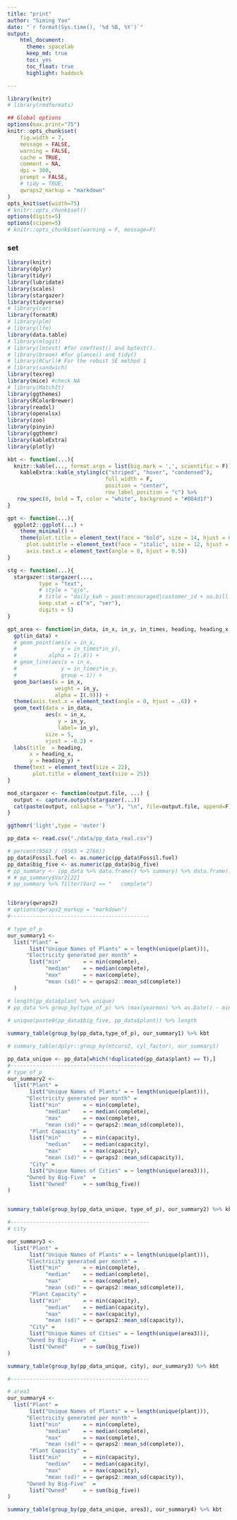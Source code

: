 ```yaml
---
title: "print"
author: "Siming Yan"
date: "`r format(Sys.time(), '%d %B, %Y')`"
output:
    html_document:
      theme: spacelab
      keep_md: true
      toc: yes
      toc_float: true
      highlight: haddock

---
```


```r
library(knitr)
# library(rmdformats)

## Global options
options(max.print="75")
knitr::opts_chunk$set(
	fig.width = 7,
	message = FALSE,
	warning = FALSE,
	cache = TRUE,
	comment = NA,
	dpi = 300,
	prompt = FALSE,
	# tidy = TRUE,
	qwraps2_markup = "markdown"
)
opts_knit$set(width=75)
# knitr::opts_chunk$set()
options(digits=5)
options(scipen=5)
# knitr::opts_chunk$set(warning = F, message=F)

```

### set
 
```r

library(knitr)
library(dplyr)
library(tidyr)
library(lubridate)
library(scales)
library(stargazer)
library(tidyverse)
# library(car)
library(formatR)
# library(plm)
# library(lfe)
library(data.table)
# library(mlogit)
# library(lmtest) #for coeftest() and bptest().
# library(broom) #for glance() and tidy()
# library(RCurl)# For the robust SE method 1
# library(sandwich)
library(texreg) 
library(mice) #check NA
# library(MatchIt)
library(ggthemes)
library(RColorBrewer)
library(readxl)
library(openxlsx)
library(zoo)
library(pinyin)
library(ggthemr)
library(kableExtra)
library(plotly)
```

```r
kbt <- function(...){
  knitr::kable(..., format.args = list(big.mark = ',', scientific = F)) %>%
    kableExtra::kable_styling(c("striped", "hover", "condensed"),
                               full_width = F,
                               position = "center",
                               row_label_position = "c") %>%
   row_spec(0, bold = T, color = "white", background = "#004d1f")
}

gpt <- function(...){
  ggplot2::ggplot(...) + 
    theme_minimal() +
    theme(plot.title = element_text(face = "bold", size = 14, hjust = 0.5),
      plot.subtitle = element_text(face = "italic", size = 12, hjust = 0.5), 
      axis.text.x = element_text(angle = 0, hjust = 0.5))
}

stg <- function(...){
  stargazer::stargazer(..., 
          type = "text",
          # style = "qje",
          # title = "daily_kwh ~ post:encouraged|customer_id + no.bill|0|customer_id",
          keep.stat = c("n", "ser"),
          digits = 5)
}

gpt_area <- function(in_data, in_x, in_y, in_times, heading, heading_x,heading_y){
  gpt(in_data) +
  # geom_point(aes(x = in_x, 
  #              y = in_times*in_y), 
  #          alpha = I(.8)) +
  # geom_line(aes(x = in_x, 
  #              y = in_times*in_y,
  #              group = 1)) +
  geom_bar(aes(x = in_x, 
               weight = in_y,
               alpha = I(.9))) +
  theme(axis.text.x = element_text(angle = 0, hjust = .6)) +
  geom_text(data = in_data,
            aes(x = in_x,
                y = in_y,
                label= in_y),
            size = 5, 
            vjust = -0.2) +
  labs(title  = heading,
       x = heading_x,
       y = heading_y) +
  theme(text = element_text(size = 22),
        plot.title = element_text(size = 25))
}

mod_stargazer <- function(output.file, ...) {
  output <- capture.output(stargazer(...))
  cat(paste(output, collapse = "\n"), "\n", file=output.file, append=F)
}

ggthemr('light',type = 'outer')

```

```r
pp_data <- read.csv("./data/pp_data_real.csv")
```


```r
# percent(9563 / (9563 + 2766))
pp_data$Fossil.fuel <- as.numeric(pp_data$Fossil.fuel)
pp_data$big_five <- as.numeric(pp_data$big_five)
# pp_summary <- (pp_data %>% data.frame() %>% summary) %>% data.frame() 
# # pp_summary$Var2[22]
# pp_summary %>% filter(Var2 == "   complete")


library(qwraps2)
# options(qwraps2_markup = "markdown")
#--------------------------------------------

# type_of_p
our_summary1 <-
  list("Plant" =
       list("Unique Names of Plants" = ~ length(unique(plant))),
      "Electricity generated per month" =
       list("min"       = ~ min(complete),
            "median"    = ~ median(complete),
            "max"       = ~ max(complete),
            "mean (sd)" = ~ qwraps2::mean_sd(complete))
  )

# length(pp_data$plant %>% unique)
# pp_data %>% group_by(type_of_p) %>% (max(yearmon) %>% as.Date() - min(yearmon) %>% as.Date())
 
# unique(paste0(pp_data$big_five, pp_data$plant)) %>% length

summary_table(group_by(pp_data,type_of_p), our_summary1) %>% kbt

# summary_table(dplyr::group_by(mtcars2, cyl_factor), our_summary1)

pp_data_unique <- pp_data[which(!duplicated(pp_data$plant) == T),]
#--------------------------------------------
# type_of_p
our_summary2 <-
  list("Plant" =
       list("Unique Names of Plants" = ~ length(unique(plant))),
      "Electricity generated per month" =
       list("min"       = ~ min(complete),
            "median"    = ~ median(complete),
            "max"       = ~ max(complete),
            "mean (sd)" = ~ qwraps2::mean_sd(complete)),
       "Plant Capacity" =
       list("min"       = ~ min(capacity),
            "median"    = ~ median(capacity),
            "max"       = ~ max(capacity),
            "mean (sd)" = ~ qwraps2::mean_sd(capacity)),
       "City" =
       list("Unique Names of Cities" = ~ length(unique(area3))),
      "Owned by Big-Five"  =
       list("Owned"     = ~ sum(big_five))
)


summary_table(group_by(pp_data_unique, type_of_p), our_summary2) %>% kbt

#--------------------------------------------
# city

our_summary3 <-
  list("Plant" =
       list("Unique Names of Plants" = ~ length(unique(plant))),
      "Electricity generated per month" =
       list("min"       = ~ min(complete),
            "median"    = ~ median(complete),
            "max"       = ~ max(complete),
            "mean (sd)" = ~ qwraps2::mean_sd(complete)),
       "Plant Capacity" =
       list("min"       = ~ min(capacity),
            "median"    = ~ median(capacity),
            "max"       = ~ max(capacity),
            "mean (sd)" = ~ qwraps2::mean_sd(capacity)),
       "City" =
       list("Unique Names of Cities" = ~ length(unique(area3))),
      "Owned by Big-Five"  =
       list("Owned"     = ~ sum(big_five))
)

summary_table(group_by(pp_data_unique, city), our_summary3) %>% kbt

#--------------------------------------------

# area3
our_summary4 <-
  list("Plant" =
       list("Unique Names of Plants" = ~ length(unique(plant))),
      "Electricity generated per month" =
       list("min"       = ~ min(complete),
            "median"    = ~ median(complete),
            "max"       = ~ max(complete),
            "mean (sd)" = ~ qwraps2::mean_sd(complete)),
       "Plant Capacity" =
       list("min"       = ~ min(capacity),
            "median"    = ~ median(capacity),
            "max"       = ~ max(capacity),
            "mean (sd)" = ~ qwraps2::mean_sd(capacity)),
      "Owned by Big-Five"  =
       list("Owned"     = ~ sum(big_five))
)

summary_table(group_by(pp_data_unique, area3), our_summary4) %>% kbt

```